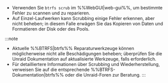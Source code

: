 - Verwenden Sie `btrfs scrub` im %%WebGUI|web-gui%%, um bestimmte Fehler zu scannen und zu reparieren.
- Auf Einzel-Laufwerken kann Scrubbing einige Fehler erkennen, aber nicht beheben; in diesem Falle erwägen Sie das Kopieren von Daten und Formatieren der Disk oder des Pools.

:::note
- Aktuelle %%BTRFS|btrfs%% Reparaturwerkzeuge können möglicherweise nicht alle Beschädigungen beheben; überprüfen Sie die Unraid Dokumentation auf aktualisierte Werkzeuge, falls erforderlich.
- Für detailliertere Informationen über Scrubbing und Wiederherstellung, verweisen Sie auf die entsprechende %%BTRFS-Dokumentation|btrfs%% oder die Unraid-Foren zur Beratung.
:::
